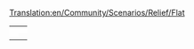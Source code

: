 [[Translation:en/Community/Scenarios/Relief/Flat]]
{{en/Community/Scenarios/Scenarios by relief}}

{|
|-
|style="border:none;background:white"|
{{en/The Isles}}

|style="border:none;background:white"|
{{en/A Mars Odyssey}}

|-
|style="border:none;background:white"|
{{en/Denmark}}

|style="border:none;background:white"|
{{en/Alexander to Karthoum}}

|-
|style="border:none;background:white"|
{{en/(Don't) Hurt Your Eyes ;-)}}

|-
|}